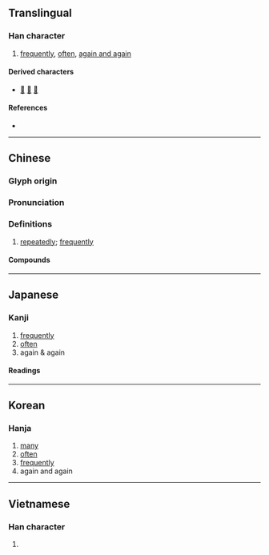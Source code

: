 {{also|屡}}
{{character info}}
==Translingual==

===Han character===
{{Han char|rn=44|rad=尸|as=11|sn=14|four=77244|canj=SLLV|ids=⿸尸婁}}

# [[frequently]], [[often]], [[again and again]]

====Derived characters====
* [[𡀿]] [[𡳰]] [[𧀓]]

====References====
* {{Han ref|kx=0303.300|dkj=07787|dj=0601.250|hdz=20979.140|uh=5C62|ud=23650|bh=B9F0|bd=47600}}

----

==Chinese==
{{zh-forms|s=屡}}

===Glyph origin===
{{Han etym}}

===Pronunciation===
{{zh-pron
|m=lǚ
|c=leoi5
|md=lṳ̄
|mn=qz,xm:lú/tw,zz:lí/qz:lír
|mn_note=lú/lí - literary; lír - vernacular (俗)
|mn-t=lu2
|mc=y
|oc=y
|cat=
}}

===Definitions===
{{zh-hanzi}}

# [[repeatedly]]; [[frequently]]

====Compounds====
{{zh-der|屢仆屢起|屢出新招|屢屢|屢年|屢戰屢勝|屢戰屢敗|屢敗屢戰|屢教不改|屢次|屢次三番|屢盟|屢空|屢見不鮮|屢試不爽|簞瓢屢空}}

----

==Japanese==

===Kanji===
{{ja-kanji|grade=|rs=尸11|shin=屡}}

# [[frequently]]
# [[often]]
# again & again

====Readings====
{{ja-readings
|goon=る
|kanon=る
|kun=しばしば-
}}

----

==Korean==

===Hanja===
{{ko-hanja|hangeul=루|rv=ru|mr=ru}}

# [[many]]
# [[often]]
# [[frequently]]
# again and again

----

==Vietnamese==

===Han character===
{{vi-readings|reading=lũ, cũ, lú, rũ, luã, rủ|rs=尸11}}

# {{rfdef|vi|sort=尸11}}